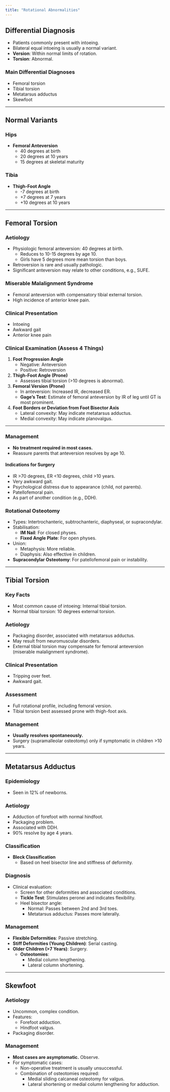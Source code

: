 ```yaml
---
title: "Rotational Abnormalities"
---
```


## Differential Diagnosis

-   Patients commonly present with intoeing.
-   Bilateral equal intoeing is usually a normal variant.
-   **Version**: Within normal limits of rotation.\
-   **Torsion**: Abnormal.

### Main Differential Diagnoses

-   Femoral torsion
-   Tibial torsion
-   Metatarsus adductus
-   Skewfoot

------------------------------------------------------------------------

## Normal Variants

### Hips

-   **Femoral Anteversion**
    -   40 degrees at birth
    -   20 degrees at 10 years
    -   15 degrees at skeletal maturity

### Tibia

-   **Thigh-Foot Angle**
    -   -7 degrees at birth
    -   +7 degrees at 7 years
    -   +10 degrees at 10 years

------------------------------------------------------------------------

## Femoral Torsion

### Aetiology

-   Physiologic femoral anteversion: 40 degrees at birth.
    -   Reduces to 10-15 degrees by age 10.
    -   Girls have 5 degrees more mean torsion than boys.
-   Retroversion is rare and usually pathologic.
-   Significant anteversion may relate to other conditions, e.g., SUFE.

### Miserable Malalignment Syndrome

-   Femoral anteversion with compensatory tibial external torsion.
-   High incidence of anterior knee pain.

### Clinical Presentation

-   Intoeing
-   Awkward gait
-   Anterior knee pain

### Clinical Examination (Assess 4 Things)

1.  **Foot Progression Angle**
    -   Negative: Anteversion
    -   Positive: Retroversion
2.  **Thigh-Foot Angle (Prone)**
    -   Assesses tibial torsion (\>10 degrees is abnormal).
3.  **Femoral Version (Prone)**
    -   In anteversion: Increased IR, decreased ER.
    -   **Gage’s Test**: Estimate of femoral anteversion by IR of leg until GT is most prominent.
4.  **Foot Borders or Deviation from Foot Bisector Axis**
    -   Lateral convexity: May indicate metatarsus adductus.
    -   Medial convexity: May indicate planovalgus.

------------------------------------------------------------------------

### Management

-   **No treatment required in most cases.**\
-   Reassure parents that anteversion resolves by age 10.

#### Indications for Surgery

-   IR \>70 degrees, ER \<10 degrees, child \>10 years.
-   Very awkward gait.
-   Psychological distress due to appearance (child, not parents).
-   Patellofemoral pain.
-   As part of another condition (e.g., DDH).

### Rotational Osteotomy

-   Types: Intertrochanteric, subtrochanteric, diaphyseal, or supracondylar.
-   Stabilisation:
    -   **IM Nail**: For closed physes.
    -   **Fixed Angle Plate**: For open physes.
-   Union:
    -   Metaphysis: More reliable.
    -   Diaphysis: Also effective in children.
-   **Supracondylar Osteotomy**: For patellofemoral pain or instability.

------------------------------------------------------------------------

## Tibial Torsion

### Key Facts

-   Most common cause of intoeing: Internal tibial torsion.
-   Normal tibial torsion: 10 degrees external torsion.

### Aetiology

-   Packaging disorder, associated with metatarsus adductus.
-   May result from neuromuscular disorders.
-   External tibial torsion may compensate for femoral anteversion (miserable malalignment syndrome).

### Clinical Presentation

-   Tripping over feet.
-   Awkward gait.

### Assessment

-   Full rotational profile, including femoral version.
-   Tibial torsion best assessed prone with thigh-foot axis.

### Management

-   **Usually resolves spontaneously.**
-   Surgery (supramalleolar osteotomy) only if symptomatic in children \>10 years.

------------------------------------------------------------------------

## Metatarsus Adductus

### Epidemiology

-   Seen in 12% of newborns.

### Aetiology

-   Adduction of forefoot with normal hindfoot.
-   Packaging problem.
-   Associated with DDH.
-   90% resolve by age 4 years.

### Classification

-   **Bleck Classification**
    -   Based on heel bisector line and stiffness of deformity.

### Diagnosis

-   Clinical evaluation:
    -   Screen for other deformities and associated conditions.
    -   **Tickle Test**: Stimulates peronei and indicates flexibility.
    -   Heel bisector angle:
        -   Normal: Passes between 2nd and 3rd toes.
        -   Metatarsus adductus: Passes more laterally.

### Management

-   **Flexible Deformities**: Passive stretching.
-   **Stiff Deformities (Young Children)**: Serial casting.
-   **Older Children (\>7 Years)**: Surgery.
    -   **Osteotomies**:
        -   Medial column lengthening.
        -   Lateral column shortening.

------------------------------------------------------------------------

## Skewfoot

### Aetiology

-   Uncommon, complex condition.
-   Features:
    -   Forefoot adduction.
    -   Hindfoot valgus.
-   Packaging disorder.

### Management

-   **Most cases are asymptomatic.** Observe.
-   For symptomatic cases:
    -   Non-operative treatment is usually unsuccessful.
    -   Combination of osteotomies required:
        -   Medial sliding calcaneal osteotomy for valgus.
        -   Lateral shortening or medial column lengthening for adduction.
